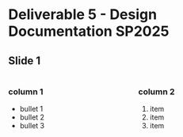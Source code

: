 # Deliverable 5 - Design Documentation SP2025

## Slide 1
:::: {.columns}

::: {.column width="50%"}
### column 1

* bullet 1
* bullet 2
* bullet 3
:::
::: {.column width="50%"}
### column 2

1. item 
1. item
1. item
:::
::::

    